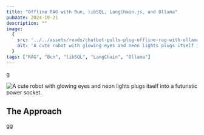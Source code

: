 ```yaml
---
title: "Offline RAG with Bun, libSQL, LangChain.js, and Ollama"
pubDate: 2024-10-21
description: ""
image:
  {
    src: '../../assets/reads/chatbot-pulls-plug-offline-rag-with-ollama.jpg',
    alt: 'A cute robot with glowing eyes and neon lights plugs itself into a futuristic power socket.',
  }
tags: ["RAG", "Bun", "libSQL", "LangChain", "Ollama"]
---
```



g

<Image
  src={coverImage}
  alt='A cute robot with glowing eyes and neon lights plugs itself into a futuristic power socket.'
  caption="Pulling the Plug on Cloud Dependency: How libSQL, LangChain, and Ollama Empower Offline Retrieval-Augmented Generation."
  lazy={false}
/>

## The Approach

gg